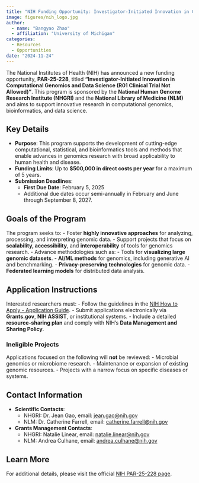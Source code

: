 ```yaml
---
title: "NIH Funding Opportunity: Investigator-Initiated Innovation in Computational Genomics and Data Science"
image: figures/nih_logo.jpg
author:
  - name: "Bangyao Zhao"
  - affiliation: "University of Michigan"
categories:
  - Resources
  - Opportunities
date: "2024-11-24"
---
```


The National Institutes of Health (NIH) has announced a new funding opportunity, **PAR-25-228**, titled **"Investigator-Initiated Innovation in Computational Genomics and Data Science (R01 Clinical Trial Not Allowed)"**. This program is sponsored by the **National Human Genome Research Institute (NHGRI)** and the **National Library of Medicine (NLM)** and aims to support innovative research in computational genomics, bioinformatics, and data science.

## Key Details

- **Purpose**: This program supports the development of cutting-edge computational, statistical, and bioinformatics tools and methods that enable advances in genomics research with broad applicability to human health and disease.
- **Funding Limits**: Up to **$500,000 in direct costs per year** for a maximum of 5 years.
- **Submission Deadlines**:
  - **First Due Date**: February 5, 2025
  - Additional due dates occur semi-annually in February and June through September 8, 2027.

## Goals of the Program

The program seeks to:
- Foster **highly innovative approaches** for analyzing, processing, and interpreting genomic data.
- Support projects that focus on **scalability, accessibility**, and **interoperability** of tools for genomics research.
- Advance methodologies such as:
  - Tools for **visualizing large genomic datasets**.
  - **AI/ML methods** for genomics, including generative AI and benchmarking.
  - **Privacy-preserving technologies** for genomic data.
  - **Federated learning models** for distributed data analysis.

## Application Instructions

Interested researchers must:
- Follow the guidelines in the [NIH How to Apply - Application Guide](https://grants.nih.gov/grants/how-to-apply-application-guide.html).
- Submit applications electronically via **Grants.gov**, **NIH ASSIST**, or institutional systems.
- Include a detailed **resource-sharing plan** and comply with NIH’s **Data Management and Sharing Policy**.

### Ineligible Projects
Applications focused on the following will **not** be reviewed:
- Microbial genomics or microbiome research.
- Maintenance or expansion of existing genomic resources.
- Projects with a narrow focus on specific diseases or systems.

## Contact Information

- **Scientific Contacts**:
  - NHGRI: Dr. Jean Gao, email: [jean.gao@nih.gov](mailto:jean.gao@nih.gov)
  - NLM: Dr. Catherine Farrell, email: [catherine.farrell@nih.gov](mailto:catherine.farrell@nih.gov)
- **Grants Management Contacts**:
  - NHGRI: Natalie Linear, email: [natalie.linear@nih.gov](mailto:natalie.linear@nih.gov)
  - NLM: Andrea Culhane, email: [andrea.culhane@nih.gov](mailto:andrea.culhane@nih.gov)

## Learn More

For additional details, please visit the official [NIH PAR-25-228 page](https://grants.nih.gov/grants/guide/pa-files/PAR-25-228.html).
